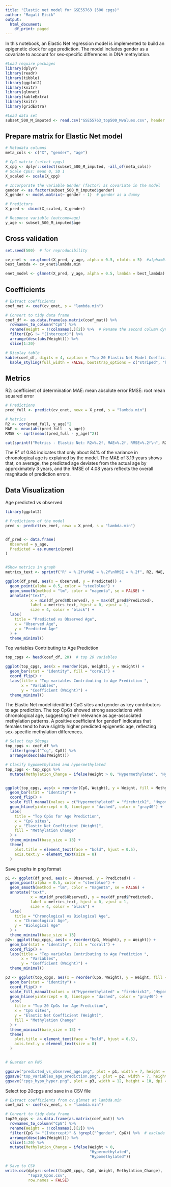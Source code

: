 ---
title: "Elastic net model for GSE55763 (500 cpgs)"
author: "Magalí Eisik"
output:
  html_document:
    df_print: paged
---

In this notebook, an Elastic Net regression model is implemented to build an epigenetic clock for age prediction. The model includes gender as a covariate to account for sex-specific differences in DNA methylation.

```{r message=FALSE,warning=FALSE}
#Load require packages
library(dplyr)    
library(readr) 
library(tibble)
library(ggplot2)  
library(knitr)    
library(glmnet)
library(kableExtra)
library(knitr)
library(gridExtra)


```

```{r}
#Load data set
subset_500_M_imputed <- read.csv("GSE55763_top500_Mvalues.csv", header = TRUE, stringsAsFactors = FALSE)
```

## Prepare matrix for Elastic Net model

```{r}
# Metadata columns
meta_cols <- c("X", "gender", "age")

# CpG matrix (select cpgs)
X_cpg <- dplyr::select(subset_500_M_imputed, -all_of(meta_cols))
# Scale CpGs: mean 0, SD 1
X_scaled <- scale(X_cpg)

# Incorporate the variable Gender (factor) as covariate in the model
gender <- as.factor(subset_500_M_imputed$gender)
X_gender <- model.matrix(~ gender - 1)  # gender as a dummy 

# Predictors
X_pred <- cbind(X_scaled, X_gender)

# Response variable (outcome=age)
y_age <- subset_500_M_imputed$age
```

## Cross validation

```{r}
set.seed(500)  # for reproducibility

cv_enet <- cv.glmnet(X_pred, y_age, alpha = 0.5, nfolds = 5)  #alpha=0.5, folds=5
best_lambda <- cv_enet$lambda.min

enet_model <- glmnet(X_pred, y_age, alpha = 0.5, lambda = best_lambda)
```

## Coefficients

```{r}
# Extract coefficients
coef_mat <- coef(cv_enet, s = "lambda.min")

# Convert to tidy data frame
coef_df <- as.data.frame(as.matrix(coef_mat)) %>%
  rownames_to_column("CpG") %>%
  rename(Weight = !!colnames(.)[2]) %>%  # Rename the second column dynamically
  filter(CpG != "(Intercept)") %>%
  arrange(desc(abs(Weight))) %>%
  slice(1:20)

# Display table 
kable(coef_df, digits = 4, caption = "Top 20 Elastic Net Model Coefficients") %>%
  kable_styling(full_width = FALSE, bootstrap_options = c("striped", "hover"))
```

## Metrics

R2: coefficient of determination MAE: mean absolute error RMSE: root mean squared error

```{r}
# Predictions
pred_full <- predict(cv_enet, newx = X_pred, s = "lambda.min")

# Metrics
R2 <- cor(pred_full, y_age)^2
MAE <- mean(abs(pred_full - y_age))
RMSE <- sqrt(mean((pred_full - y_age)^2))

cat(sprintf("Metrics - Elastic Net: R2=%.2f, MAE=%.2f, RMSE=%.2f\n", R2, MAE, RMSE))
```

The R² of 0.84 indicates that only about 84% of the variance in chronological age is explained by the model. The MAE of 3.19 years shows that, on average, the predicted age deviates from the actual age by approximately 3 years, and the RMSE of 4.08 years reflects the overall magnitude of prediction errors.

## Data Visualization

Age predicted vs observed

```{r message=FALSE, warning=FALSE}
library(ggplot2)

# Predictions of the model
pred <- predict(cv_enet, newx = X_pred, s = "lambda.min")


df_pred <- data.frame(
  Observed = y_age,
  Predicted = as.numeric(pred)
)


#Show metrics in graph
metrics_text <- sprintf("R² = %.2f\nMAE = %.2f\nRMSE = %.2f", R2, MAE, RMSE)

ggplot(df_pred, aes(x = Observed, y = Predicted)) +
  geom_point(alpha = 0.5, color = "steelblue") +
  geom_smooth(method = "lm", color = "magenta", se = FALSE) +
  annotate("text",
           x = min(df_pred$Observed), y = max(df_pred$Predicted),
           label = metrics_text, hjust = 0, vjust = 1,
           size = 4, color = "black") +
  labs(
    title = "Predicted vs Observed Age",
    x = "Observed Age",
    y = "Predicted Age"
  ) +
  theme_minimal()
```

Top variables Contributing to Age Prediction

```{r}
top_cpgs <- head(coef_df, 20)  # top 20 variables

ggplot(top_cpgs, aes(x = reorder(CpG, Weight), y = Weight)) +
  geom_bar(stat = "identity", fill = "coral1") +
  coord_flip() +
  labs(title = "Top variables Contributing to Age Prediction ",
       x = "Variables",
       y = "Coefficient (Weight)") +
  theme_minimal()

```

The Elastic Net model identified CpG sites and gender as key contributors to age prediction. The top CpGs showed strong associations with chronological age, suggesting their relevance as age-associated methylation patterns. A positive coefficient for genderF indicates that females tend to have slightly higher predicted epigenetic age, reflecting sex-specific methylation differences.



```{r}
# Select top 50cpgs
top_cpgs <- coef_df %>%
  filter(grepl("^cg", CpG)) %>%
  arrange(desc(abs(Weight))) 

# Clasify hypomethylated and hypermethylated
top_cpgs <- top_cpgs %>%
  mutate(Methylation_Change = ifelse(Weight > 0, "Hypermethylated", "Hypomethylated"))


ggplot(top_cpgs, aes(x = reorder(CpG, Weight), y = Weight, fill = Methylation_Change)) +
  geom_bar(stat = "identity") +
  coord_flip() +
  scale_fill_manual(values = c("Hypermethylated" = "firebrick2", "Hypomethylated" = "steelblue")) +
  geom_hline(yintercept = 0, linetype = "dashed", color = "gray40") +
  labs(
    title = "Top CpGs for Age Prediction",
    x = "CpG sites",
    y = "Elastic Net Coefficient (Weight)",
    fill = "Methylation Change"
  ) +
  theme_minimal(base_size = 13) +
  theme(
    plot.title = element_text(face = "bold", hjust = 0.5),
    axis.text.y = element_text(size = 8)
  )
```

Save graphs in png format

```{r, message=FALSE, warning=FALSE}

p1 <- ggplot(df_pred, aes(x = Observed, y = Predicted)) +
  geom_point(alpha = 0.5, color = "steelblue") +
  geom_smooth(method = "lm", color = "magenta", se = FALSE) +
  annotate("text",
           x = min(df_pred$Observed), y = max(df_pred$Predicted),
           label = metrics_text, hjust = 0, vjust = 1,
           size = 4, color = "black") +
  labs(
    title = "Chronological vs Biological Age",
    x = "Chronological Age",    
    y = "Biological Age"        
  ) +
  theme_minimal(base_size = 13)
p2<- ggplot(top_cpgs, aes(x = reorder(CpG, Weight), y = Weight)) +
  geom_bar(stat = "identity", fill = "coral1") +
  coord_flip() +
  labs(title = "Top variables Contributing to Age Prediction ",
       x = "Variables",
       y = "Coefficient (Weight)") +
  theme_minimal()

p3 <- ggplot(top_cpgs, aes(x = reorder(CpG, Weight), y = Weight, fill = Methylation_Change)) +
  geom_bar(stat = "identity") +
  coord_flip() +
  scale_fill_manual(values = c("Hypermethylated" = "firebrick2", "Hypomethylated" = "steelblue")) +
  geom_hline(yintercept = 0, linetype = "dashed", color = "gray40") +
  labs(
    title = "Top 20 CpGs for Age Prediction",
    x = "CpG sites",
    y = "Elastic Net Coefficient (Weight)",
    fill = "Methylation Change"
  ) +
  theme_minimal(base_size = 13) +
  theme(
    plot.title = element_text(face = "bold", hjust = 0.5),
    axis.text.y = element_text(size = 8)
  )


# Guardar en PNG

ggsave("predicted_vs_observed_age.png", plot = p1, width = 7, height = 5, dpi = 300)
ggsave("top_variables_age_prediction.png", plot = p2, width = 7, height = 5, dpi = 300)
ggsave("cpgs_hypo_hyper.png", plot = p3, width = 12, height = 10, dpi = 150)


```




Select top 20cpgs and save in a CSV file


```{r}
# Extract coefficients from cv.glmnet at lambda.min
coef_mat <- coef(cv_enet, s = "lambda.min")

# Convert to tidy data frame 
top20_cpgs <- as.data.frame(as.matrix(coef_mat)) %>%
  rownames_to_column("CpG") %>%
  rename(Weight = !!colnames(.)[2]) %>%   
  filter(CpG != "(Intercept)" & !grepl("^gender", CpG)) %>%  # exclude gender
  arrange(desc(abs(Weight))) %>%
  slice(1:20) %>%
  mutate(Methylation_Change = ifelse(Weight > 0,
                                     "Hypermethylated",
                                     "Hypomethylated"))

# Save to CSV
write.csv(dplyr::select(top20_cpgs, CpG, Weight, Methylation_Change),
          "Top20_CpGs.csv",
          row.names = FALSE)
```




